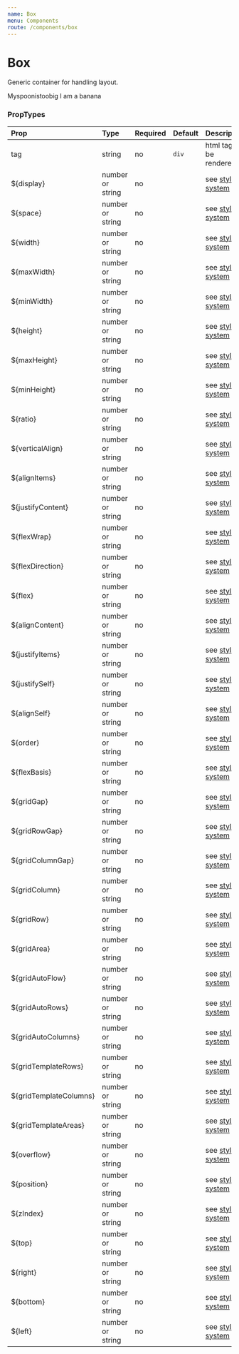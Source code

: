```yaml
---
name: Box
menu: Components
route: /components/box
---
```



# Box

Generic container for handling layout.

<Playground>
    <Box mt={4} px={10} width="10.5em" overflow="hidden">Myspoonistoobig</Box>
    <Box p={6} display="flex" flexDirection="row" alignItems="center" justifyContent="space-between">
        <span>I</span>
        <span>am</span>
        <span>a</span>
        <span>banana</span>
    </Box>
</Playground>



### PropTypes
| Prop | Type | Required | Default | Description |
|:-----|:-----|:---------|:--------|:------------|
| tag | string | no | `div` | html tag to be rendered |
| ${display} | number or string | no | | see [styled-system](https://jxnblk.com/styled-system/) |
| ${space} | number or string | no | | see [styled-system](https://jxnblk.com/styled-system/) |
| ${width} | number or string | no | | see [styled-system](https://jxnblk.com/styled-system/) |
| ${maxWidth} | number or string | no | | see [styled-system](https://jxnblk.com/styled-system/) |
| ${minWidth} | number or string | no | | see [styled-system](https://jxnblk.com/styled-system/) |
| ${height} | number or string | no | | see [styled-system](https://jxnblk.com/styled-system/) |
| ${maxHeight} | number or string | no | | see [styled-system](https://jxnblk.com/styled-system/) |
| ${minHeight} | number or string | no | | see [styled-system](https://jxnblk.com/styled-system/) |
| ${ratio} | number or string | no | | see [styled-system](https://jxnblk.com/styled-system/) |
| ${verticalAlign} | number or string | no | | see [styled-system](https://jxnblk.com/styled-system/) |
| ${alignItems} | number or string | no | | see [styled-system](https://jxnblk.com/styled-system/) |
| ${justifyContent} | number or string | no | | see [styled-system](https://jxnblk.com/styled-system/) |
| ${flexWrap} | number or string | no | | see [styled-system](https://jxnblk.com/styled-system/) |
| ${flexDirection} | number or string | no | | see [styled-system](https://jxnblk.com/styled-system/) |
| ${flex} | number or string | no | | see [styled-system](https://jxnblk.com/styled-system/) |
| ${alignContent} | number or string | no | | see [styled-system](https://jxnblk.com/styled-system/) |
| ${justifyItems} | number or string | no | | see [styled-system](https://jxnblk.com/styled-system/) |
| ${justifySelf} | number or string | no | | see [styled-system](https://jxnblk.com/styled-system/) |
| ${alignSelf} | number or string | no | | see [styled-system](https://jxnblk.com/styled-system/) |
| ${order} | number or string | no | | see [styled-system](https://jxnblk.com/styled-system/) |
| ${flexBasis} | number or string | no | | see [styled-system](https://jxnblk.com/styled-system/) |
| ${gridGap} | number or string | no | | see [styled-system](https://jxnblk.com/styled-system/) |
| ${gridRowGap} | number or string | no | | see [styled-system](https://jxnblk.com/styled-system/) |
| ${gridColumnGap} | number or string | no | | see [styled-system](https://jxnblk.com/styled-system/) |
| ${gridColumn} | number or string | no | | see [styled-system](https://jxnblk.com/styled-system/) |
| ${gridRow} | number or string | no | | see [styled-system](https://jxnblk.com/styled-system/) |
| ${gridArea} | number or string | no | | see [styled-system](https://jxnblk.com/styled-system/) |
| ${gridAutoFlow} | number or string | no | | see [styled-system](https://jxnblk.com/styled-system/) |
| ${gridAutoRows} | number or string | no | | see [styled-system](https://jxnblk.com/styled-system/) |
| ${gridAutoColumns} | number or string | no | | see [styled-system](https://jxnblk.com/styled-system/) |
| ${gridTemplateRows} | number or string | no | | see [styled-system](https://jxnblk.com/styled-system/) |
| ${gridTemplateColumns} | number or string | no | | see [styled-system](https://jxnblk.com/styled-system/) |
| ${gridTemplateAreas} | number or string | no | | see [styled-system](https://jxnblk.com/styled-system/) |
| ${overflow} | number or string | no | | see [styled-system](https://jxnblk.com/styled-system/) |
| ${position} | number or string | no | | see [styled-system](https://jxnblk.com/styled-system/) |
| ${zIndex} | number or string | no | | see [styled-system](https://jxnblk.com/styled-system/) |
| ${top} | number or string | no | | see [styled-system](https://jxnblk.com/styled-system/) |
| ${right} | number or string | no | | see [styled-system](https://jxnblk.com/styled-system/) |
| ${bottom} | number or string | no | | see [styled-system](https://jxnblk.com/styled-system/) |
| ${left} | number or string | no | | see [styled-system](https://jxnblk.com/styled-system/) |
